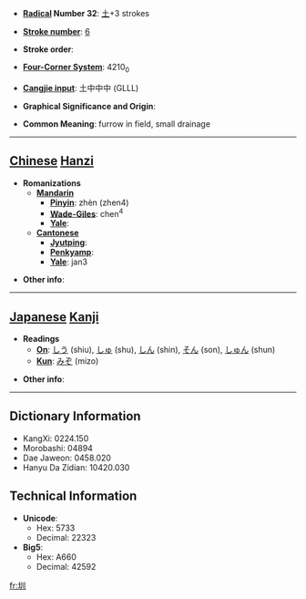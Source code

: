 * '''[[Wiktionary:Chinese radical index| Radical]] Number 32''': [[Wiktionary:Chinese radical index 土|土]]+3 strokes

* '''[[Wiktionary:Chinese total strokes index|Stroke number]]''': [[Wiktionary:Chinese total strokes index 6|6]]

* '''Stroke order''': 

* '''[[Wiktionary:Chinese four corner index|Four-Corner System]]''': 4210<sub>0</sub>

* '''[[Wiktionary:Chinese Cangjie index|Cangjie input]]''': 土中中中 (GLLL)

* '''Graphical Significance and Origin''': 

* '''Common Meaning''': furrow in field, small drainage

----

== [[Chinese]] [[Hanzi]] ==

* '''Romanizations'''
** '''[[Mandarin]]'''
*** '''[[Pinyin]]''': zhèn (zhen4)
*** '''[[Wade-Giles]]''': chen<sup>4</sup>
*** '''[[Yale]]''': 
** '''[[Cantonese]]'''
*** '''[[Jyutping]]''':
*** '''[[Penkyamp]]''': 
*** '''[[Yale]]''': jan3

* '''Other info''': 

----

== [[Japanese]] [[Kanji]] ==

* '''Readings'''
** '''[[On]]''': [[しう]] (shiu), [[しゅ]] (shu), [[しん]] (shin), [[そん]] (son), [[しゅん]] (shun)
** '''[[Kun]]''': [[みぞ]] (mizo)

* '''Other info''':  

----

== Dictionary Information ==

* KangXi: 0224.150
* Morobashi: 04894
* Dae Jaweon: 0458.020
* Hanyu Da Zidian: 10420.030

== Technical Information ==

* '''Unicode''':
** Hex: 5733
** Decimal: 22323
* '''Big5''':
** Hex: A660
** Decimal: 42592

[[fr:圳]]